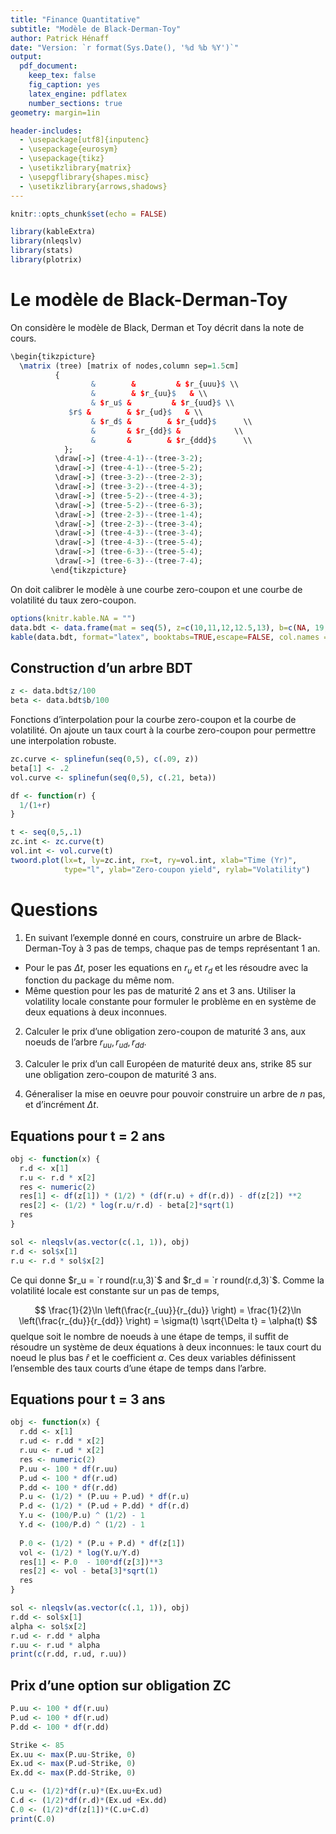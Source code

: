 ```yaml
---
title: "Finance Quantitative"
subtitle: "Modèle de Black-Derman-Toy"
author: Patrick Hénaff
date: "Version: `r format(Sys.Date(), '%d %b %Y')`"
output:
  pdf_document:
    keep_tex: false
    fig_caption: yes
    latex_engine: pdflatex
    number_sections: true
geometry: margin=1in

header-includes:
  - \usepackage[utf8]{inputenc}
  - \usepackage{eurosym}
  - \usepackage{tikz}
  - \usetikzlibrary{matrix}
  - \usepgflibrary{shapes.misc}
  - \usetikzlibrary{arrows,shadows}
---
```


```r
knitr::opts_chunk$set(echo = FALSE)
```

```r
library(kableExtra)
library(nleqslv)
library(stats)
library(plotrix)
```


# Le modèle de Black-Derman-Toy

On considère le modèle de Black, Derman et Toy décrit dans la note de cours.


```r

\begin{tikzpicture}
  \matrix (tree) [matrix of nodes,column sep=1.5cm]
          {
                  &        &         & $r_{uuu}$ \\
                  &        & $r_{uu}$   & \\
                  & $r_u$ &         & $r_{uud}$ \\
             $r$ &        & $r_{ud}$   & \\
                  & $r_d$ &        & $r_{udd}$      \\
                  &       & $r_{dd}$ &            \\
                  &       &        & $r_{ddd}$      \\
            };
          \draw[->] (tree-4-1)--(tree-3-2);
          \draw[->] (tree-4-1)--(tree-5-2);
          \draw[->] (tree-3-2)--(tree-2-3);
          \draw[->] (tree-3-2)--(tree-4-3);
          \draw[->] (tree-5-2)--(tree-4-3);
          \draw[->] (tree-5-2)--(tree-6-3);
          \draw[->] (tree-2-3)--(tree-1-4);
          \draw[->] (tree-2-3)--(tree-3-4);
          \draw[->] (tree-4-3)--(tree-3-4);
          \draw[->] (tree-4-3)--(tree-5-4);
          \draw[->] (tree-6-3)--(tree-5-4);
          \draw[->] (tree-6-3)--(tree-7-4);
         \end{tikzpicture}
```


On doit calibrer le modèle à une courbe zero-coupon et une courbe de volatilité du taux zero-coupon. 


```r
options(knitr.kable.NA = "")
data.bdt <- data.frame(mat = seq(5), z=c(10,11,12,12.5,13), b=c(NA, 19,18,17.7,17.5))
kable(data.bdt, format="latex", booktabs=TRUE,escape=FALSE, col.names = c("Maturity", "$z(t)$", "$\\beta(t)$"))
```

## Construction d'un arbre BDT

```r
z <- data.bdt$z/100
beta <- data.bdt$b/100
```

Fonctions d'interpolation pour la courbe zero-coupon et la courbe de volatilité. On ajoute un taux court à la courbe zero-coupon pour permettre une interpolation robuste.

```r
zc.curve <- splinefun(seq(0,5), c(.09, z))
beta[1] <- .2
vol.curve <- splinefun(seq(0,5), c(.21, beta))

df <- function(r) {
  1/(1+r)
}
```


```r
t <- seq(0,5,.1)
zc.int <- zc.curve(t)
vol.int <- vol.curve(t)
twoord.plot(lx=t, ly=zc.int, rx=t, ry=vol.int, xlab="Time (Yr)",
            type="l", ylab="Zero-coupon yield", rylab="Volatility")
```

# Questions

1. En suivant l'exemple donné en cours, construire un arbre de Black-Derman-Toy à 3 pas de temps, chaque pas de temps représentant 1 an.
  + Pour le pas $\Delta t$, poser les equations en $r_u$ et $r_d$ et les résoudre avec la fonction \texttt{nleqslv} du package du même nom.
  + Même question pour les pas de maturité 2 ans et 3 ans. Utiliser la volatility locale constante pour formuler le problème en en système de deux equations à deux inconnues.

2. Calculer le prix d'une obligation zero-coupon de maturité 3 ans, aux noeuds de l'arbre $r_{uu}, r_{ud}, r_{dd}$.

3. Calculer le prix d'un call Européen de maturité deux ans, strike 85 sur une obligation zero-coupon de maturité 3 ans.

4. Géneraliser la mise en oeuvre pour pouvoir construire un arbre de $n$ pas, et d'incrément $\Delta t$.


## Equations pour t = 2 ans

```r
obj <- function(x) {
  r.d <- x[1]
  r.u <- r.d * x[2]
  res <- numeric(2)
  res[1] <- df(z[1]) * (1/2) * (df(r.u) + df(r.d)) - df(z[2]) **2
  res[2] <- (1/2) * log(r.u/r.d) - beta[2]*sqrt(1)
  res
}

sol <- nleqslv(as.vector(c(.1, 1)), obj)
r.d <- sol$x[1]
r.u <- r.d * sol$x[2]
```

Ce qui donne $r_u = `r round(r.u,3)`$ and $r_d = `r round(r.d,3)`$. Comme la volatilité locale est constante sur un pas de temps, 

$$
\frac{1}{2}\ln \left(\frac{r_{uu}}{r_{du}} \right) = \frac{1}{2}\ln \left(\frac{r_{du}}{r_{dd}} \right) = \sigma(t) \sqrt{\Delta t} = \alpha(t)
$$
quelque soit le nombre de noeuds à une étape de temps, il suffit de résoudre un système de deux équations à deux 
inconnues: le taux court du noeud le plus bas $\hat{r}$ et le coefficient $\alpha$. Ces deux variables définissent l'ensemble des taux courts d'une étape de temps dans l'arbre.


## Equations pour t = 3 ans

```r
obj <- function(x) {
  r.dd <- x[1]
  r.ud <- r.dd * x[2]
  r.uu <- r.ud * x[2]
  res <- numeric(2)
  P.uu <- 100 * df(r.uu)
  P.ud <- 100 * df(r.ud)
  P.dd <- 100 * df(r.dd)
  P.u <- (1/2) * (P.uu + P.ud) * df(r.u)
  P.d <- (1/2) * (P.ud + P.dd) * df(r.d)
  Y.u <- (100/P.u) ^ (1/2) - 1
  Y.d <- (100/P.d) ^ (1/2) - 1
  
  P.0 <- (1/2) * (P.u + P.d) * df(z[1])
  vol <- (1/2) * log(Y.u/Y.d)
  res[1] <- P.0  - 100*df(z[3])**3
  res[2] <- vol - beta[3]*sqrt(1)
  res
}

sol <- nleqslv(as.vector(c(.1, 1)), obj)
r.dd <- sol$x[1]
alpha <- sol$x[2]
r.ud <- r.dd * alpha
r.uu <- r.ud * alpha
print(c(r.dd, r.ud, r.uu))
```
## Prix d'une option sur obligation ZC

```r
P.uu <- 100 * df(r.uu)
P.ud <- 100 * df(r.ud)
P.dd <- 100 * df(r.dd)

Strike <- 85
Ex.uu <- max(P.uu-Strike, 0)
Ex.ud <- max(P.ud-Strike, 0)
Ex.dd <- max(P.dd-Strike, 0)

C.u <- (1/2)*df(r.u)*(Ex.uu+Ex.ud)
C.d <- (1/2)*df(r.d)*(Ex.ud +Ex.dd)
C.0 <- (1/2)*df(z[1])*(C.u+C.d)
print(C.0)
```